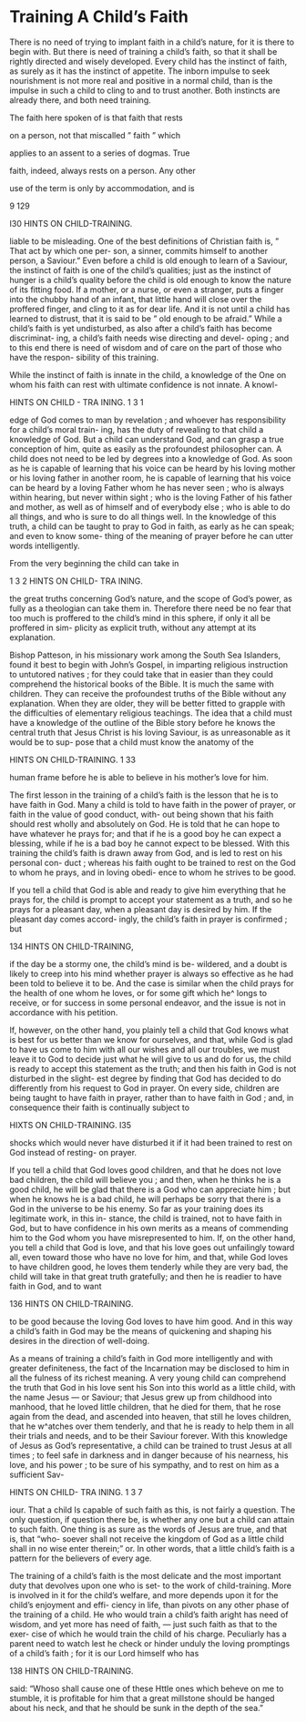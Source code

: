 

# Training A Child's Faith

There is no need of trying to implant faith in a child's nature, for it is there to begin with. But there is need of training a child's faith, so that it shall be rightly directed and wisely developed. Every child has the instinct of faith, as surely as it has the instinct of appetite. The inborn impulse to seek nourishment is not more real and positive in a normal child, than is the impulse in such a child to cling to and to trust another. Both instincts are already there, and both need training.

The faith here spoken of is that faith that rests

on a person, not that miscalled " faith " which

applies to an assent to a series of dogmas. True

faith, indeed, always rests on a person. Any other

use of the term is only by accommodation, and is

9 129



I30 HINTS ON CHILD-TRAINING.

liable to be misleading. One of the best definitions of Christian faith is, " That act by which one per- son, a sinner, commits himself to another person, a Saviour." Even before a child is old enough to learn of a Saviour, the instinct of faith is one of the child's qualities; just as the instinct of hunger is a child's quality before the child is old enough to know the nature of its fitting food. If a mother, or a nurse, or even a stranger, puts a finger into the chubby hand of an infant, that little hand will close over the proffered finger, and cling to it as for dear life. And it is not until a child has learned to distrust, that it is said to be " old enough to be afraid." While a child's faith is yet undisturbed, as also after a child's faith has become discriminat- ing, a child's faith needs wise directing and devel- oping ; and to this end there is need of wisdom and of care on the part of those who have the respon- sibility of this training.

While the instinct of faith is innate in the child, a knowledge of the One on whom his faith can rest with ultimate confidence is not innate. A knowl-



HINTS ON CHILD - TRA INING. 1 3 1

edge of God comes to man by revelation ; and whoever has responsibility for a child's moral train- ing, has the duty of revealing to that child a knowledge of God. But a child can understand God, and can grasp a true conception of him, quite as easily as the profoundest philosopher can. A child does not need to be led by degrees into a knowledge of God. As soon as he is capable of learning that his voice can be heard by his loving mother or his loving father in another room, he is capable of learning that his voice can be heard by a loving Father whom he has never seen ; who is always within hearing, but never within sight ; who is the loving Father of his father and mother, as well as of himself and of everybody else ; who is able to do all things, and who is sure to do all things well. In the knowledge of this truth, a child can be taught to pray to God in faith, as early as he can speak; and even to know some- thing of the meaning of prayer before he can utter words intelligently.

From the very beginning the child can take in



1 3 2 HINTS ON CHILD- TRA INING.

the great truths concerning God's nature, and the scope of God's power, as fully as a theologian can take them in. Therefore there need be no fear that too much is proffered to the child's mind in this sphere, if only it all be proffered in sim- plicity as explicit truth, without any attempt at its explanation.

Bishop Patteson, in his missionary work among the South Sea Islanders, found it best to begin with John's Gospel, in imparting religious instruction to untutored natives ; for they could take that in easier than they could comprehend the historical books of the Bible. It is much the same with children. They can receive the profoundest truths of the Bible without any explanation. When they are older, they will be better fitted to grapple with the difficulties of elementary religious teachings. The idea that a child must have a knowledge of the outline of the Bible story before he knows the central truth that Jesus Christ is his loving Saviour, is as unreasonable as it would be to sup- pose that a child must know the anatomy of the



HINTS ON CHILD-TRAINING. 1 33

human frame before he is able to believe in his mother's love for him.

The first lesson in the training of a child's faith is the lesson that he is to have faith in God. Many a child is told to have faith in the power of prayer, or faith in the value of good conduct, with- out being shown that his faith should rest wholly and absolutely on God. He is told that he can hope to have whatever he prays for; and that if he is a good boy he can expect a blessing, while if he is a bad boy he cannot expect to be blessed. With this training the child's faith is drawn away from God, and is led to rest on his personal con- duct ; whereas his faith ought to be trained to rest on the God to whom he prays, and in loving obedi- ence to whom he strives to be good.

If you tell a child that God is able and ready to give him everything that he prays for, the child is prompt to accept your statement as a truth, and so he prays for a pleasant day, when a pleasant day is desired by him. If the pleasant day comes accord- ingly, the child's faith in prayer is confirmed ; but



134 HINTS ON CHILD-TRAINING,

if the day be a stormy one, the child's mind is be- wildered, and a doubt is likely to creep into his mind whether prayer is always so effective as he had been told to believe it to be. And the case is similar when the child prays for the health of one whom he loves, or for some gift which he^ longs to receive, or for success in some personal endeavor, and the issue is not in accordance with his petition.

If, however, on the other hand, you plainly tell a child that God knows what is best for us better than we know for ourselves, and that, while God is glad to have us come to him with all our wishes and all our troubles, we must leave it to God to decide just what he will give to us and do for us, the child is ready to accept this statement as the truth; and then his faith in God is not disturbed in the slight- est degree by finding that God has decided to do differently from his request to God in prayer. On every side, children are being taught to have faith in prayer, rather than to have faith in God ; and, in consequence their faith is continually subject to



HIXTS ON CHILD-TRAINING. I35

shocks which would never have disturbed it if it had been trained to rest on God instead of resting- on prayer.

If you tell a child that God loves good children, and that he does not love bad children, the child will believe you ; and then, when he thinks he is a good child, he will be glad that there is a God who can appreciate him ; but when he knows he is a bad child, he will perhaps be sorry that there is a God in the universe to be his enemy. So far as your training does its legitimate work, in this in- stance, the child is trained, not to have faith in God, but to have confidence in his own merits as a means of commending him to the God whom you have misrepresented to him. If, on the other hand, you tell a child that God is love, and that his love goes out unfailingly toward all, even toward those who have no love for him, and that, while God loves to have children good, he loves them tenderly while they are very bad, the child will take in that great truth gratefully; and then he is readier to have faith in God, and to want



136 HINTS ON CHILD-TRAINING.

to be good because the loving God loves to have him good. And in this way a child's faith in God may be the means of quickening and shaping his desires in the direction of well-doing.

As a means of training a child's faith in God more intelligently and with greater definiteness, the fact of the Incarnation may be disclosed to him in all the fulness of its richest meaning. A very young child can comprehend the truth that God in his love sent his Son into this world as a little child, with the name Jesus — or Saviour; that Jesus grew up from childhood into manhood, that he loved little children, that he died for them, that he rose again from the dead, and ascended into heaven, that still he loves children, that he w^atches over them tenderly, and that he is ready to help them in all their trials and needs, and to be their Saviour forever. With this knowledge of Jesus as God's representative, a child can be trained to trust Jesus at all times ; to feel safe in darkness and in danger because of his nearness, his love, and his power ; to be sure of his sympathy, and to rest on him as a sufficient Sav-



HINTS ON CHILD- TRA INING. 1 3 7

iour. That a child Is capable of such faith as this, is not fairly a question. The only question, if question there be, is whether any one but a child can attain to such faith. One thing is as sure as the words of Jesus are true, and that is, that "who- soever shall not receive the kingdom of God as a little child shall in no wise enter therein;" or. In other words, that a little child's faith is a pattern for the believers of every age.

The training of a child's faith is the most delicate and the most important duty that devolves upon one who is set- to the work of child-training. More is involved in it for the child's welfare, and more depends upon it for the child's enjoyment and effi- ciency in life, than pivots on any other phase of the training of a child. He who would train a child's faith aright has need of wisdom, and yet more has need of faith, — just such faith as that to the exer- cise of which he would train the child of his charge. Peculiarly has a parent need to watch lest he check or hinder unduly the loving promptings of a child's faith ; for it is our Lord himself who has



138 HINTS ON CHILD-TRAINING.

said: "Whoso shall cause one of these Httle ones which beheve on me to stumble, it is profitable for him that a great millstone should be hanged about his neck, and that he should be sunk in the depth of the sea."